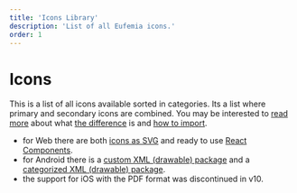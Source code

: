 ```yaml
---
title: 'Icons Library'
description: 'List of all Eufemia icons.'
order: 1
---
```



# Icons

This is a list of all icons available sorted in categories. Its a list where primary and secondary icons are combined. You may be interested to [read more](/icons/details) about what [the difference](/icons/primary) is and [how to import](/icons/secondary#react-example-usage).

- for Web there are both [icons as SVG](https://github.com/dnbexperience/eufemia/tree/main/packages/dnb-eufemia/assets/icons) and ready to use [React Components](/icons/secondary#react-example-usage).
- for Android there is a [custom XML (drawable) package](https://github.com/dnbexperience/eufemia/tree/main/packages/dnb-eufemia/assets/icons/eufemia-icons-xml.tgz) and a [categorized XML (drawable) package](https://github.com/dnbexperience/eufemia/tree/main/packages/dnb-eufemia/assets/icons/eufemia-icons-xml-categorized.tgz).
- the support for iOS with the PDF format was discontinued in v10.

<ListAllIcons groupBy="category" />
